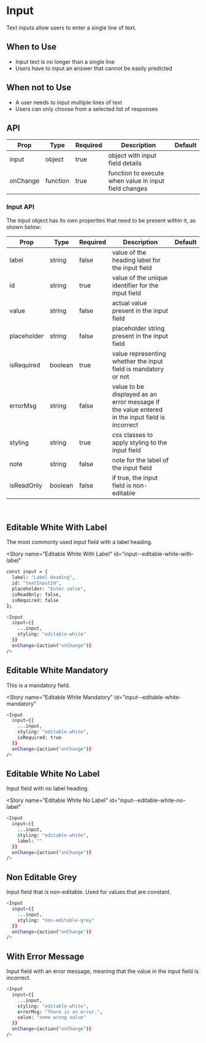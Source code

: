 
<Meta title="Input" component={Input} />

# Input

Text inputs allow users to enter a single line of text.

## When to Use

- Input text is no longer than a single line
- Users have to input an answer that cannot be easily predicted

## When not to Use

- A user needs to input multiple lines of text
- Users can only choose from a selected list of responses

## API

| Prop     | Type     | Required | Description                                           | Default |
| -------- | -------- | -------- | ----------------------------------------------------- | ------- |
| input    | object   | true     | object with input field details                       |         |
| onChange | function | true     | function to execute when value in input field changes |         |

### Input API

The input object has its own properties that need to be present within it, as shown below:

| Prop        | Type    | Required | Description                                                                                    | Default |
| ----------- | ------- | -------- | ---------------------------------------------------------------------------------------------- | ------- |
| label       | string  | false    | value of the heading label for the input field                                                 |         |
| id          | string  | true     | value of the unique identifier for the input field                                             |         |
| value       | string  | false    | actual value present in the input field                                                        |         |
| placeholder | string  | false    | placeholder string present in the input field                                                  |         |
| isRequired  | boolean | true     | value representing whether the input field is mandatory or not                                 |         |
| errorMsg    | string  | false    | value to be displayed as an error message if the value entered in the input field is incorrect |         |
| styling     | string  | true     | css classes to apply styling to the input field                                                |         |
| note        | string  | false    | note for the label of the input field                                                          |         |
| isReadOnly  | boolean | false    | if true, the input field is non-editable                                                       |         |

<br />

## Editable White With Label

The most commonly used input field with a label heading.

<Story
  name="Editable White With Label"
  id="input--editable-white-with-label"
></Story>

```bash
const input = {
  label: "Label Heading",
  id: "textInputId",
  placeholder: "Enter value",
  isReadOnly: false,
  isRequired: false
};

<Input
  input={{
    ...input,
    styling: "editable-white"
  }}
  onChange={action("onChange")}
/>
```

## Editable White Mandatory

This is a mandatory field.

<Story
  name="Editable White Mandatory"
  id="input--editable-white-mandatory"
></Story>

```bash
<Input
  input={{
    ...input,
    styling: "editable-white",
    isRequired: true
  }}
  onChange={action("onChange")}
/>
```

## Editable White No Label

Input field with no label heading.

<Story
  name="Editable White No Label"
  id="input--editable-white-no-label"
></Story>

```bash
<Input
  input={{
    ...input,
    styling: "editable-white",
    label: ""
  }}
  onChange={action("onChange")}
/>
```

## Non Editable Grey

Input field that is non-editable. Used for values that are constant.

<Story name="Non Editable Grey" id="input--non-editable-grey"></Story>

```bash
<Input
  input={{
    ...input,
    styling: "non-editable-grey"
  }}
  onChange={action("onChange")}
/>
```

## With Error Message

Input field with an error message, meaning that the value in the input field is incorrect.

<Story name="With Error Message" id="input--with-error-message"></Story>

```bash
<Input
  input={{
    ...input,
    styling: "editable-white",
    errorMsg: "There is an error.",
    value: "some wrong value"
  }}
  onChange={action("onChange")}
/>
```
